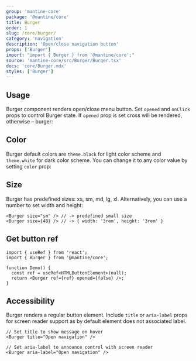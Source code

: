 ```yaml
---
group: 'mantine-core'
package: '@mantine/core'
title: Burger
order: 1
slug: /core/burger/
category: 'navigation'
description: 'Open/close navigation button'
props: ['Burger']
import: "import { Burger } from '@mantine/core';"
source: 'mantine-core/src/Burger/Burger.tsx'
docs: 'core/Burger.mdx'
styles: ['Burger']
---
```



## Usage

Burger component renders open/close menu button.
Set `opened` and `onClick` props to control Burger state.
If `opened` prop is set cross will be rendered, otherwise – burger:

<Demo data={BurgerDemos.usage} />

## Color

Burger default colors are `theme.black` for light color scheme and `theme.white` for dark color scheme.
You can change it to any color value by setting `color` prop:

<Demo data={BurgerDemos.color} />

## Size

<Demo data={BurgerDemos.sizes} />

Burger has predefined sizes: xs, sm, md, lg, xl.
Alternatively, you can use a number to set width and height:

```tsx
<Burger size="sm" /> // -> predefined small size
<Burger size={48} /> // -> { width: '3rem', height: '3rem' }
```

## Get button ref

```tsx
import { useRef } from 'react';
import { Burger } from '@mantine/core';

function Demo() {
  const ref = useRef<HTMLButtonElement>(null);
  return <Burger ref={ref} opened={false} />;
}
```

## Accessibility

Burger renders a regular button element. Include `title` or `aria-label` props for screen reader support
as by default element does not associated label.

```tsx
// Set title to show message on hover
<Burger title="Open navigation" />

// Set aria-label to announce control with screen reader
<Burger aria-label="Open navigation" />
```
